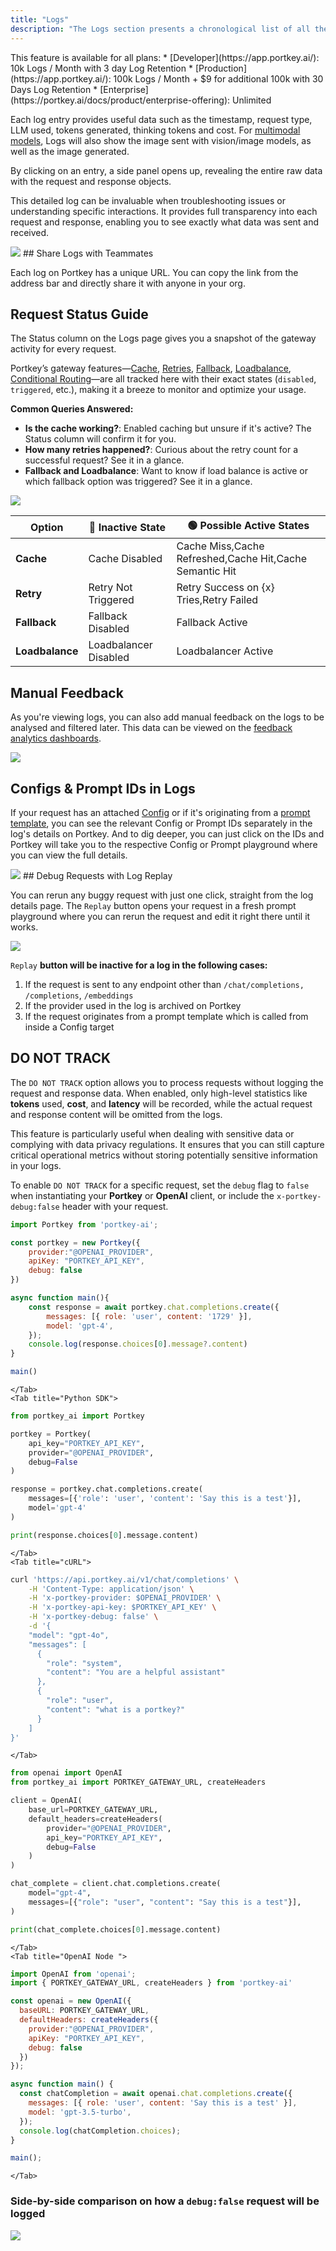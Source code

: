 ```yaml
---
title: "Logs"
description: "The Logs section presents a chronological list of all the requests processed through Portkey."
---
```


<Info>
This feature is available for all plans:
* [Developer](https://app.portkey.ai/): 10k Logs / Month with 3 day Log Retention
* [Production](https://app.portkey.ai/): 100k Logs / Month + $9 for additional 100k with 30 Days Log Retention
* [Enterprise](https://portkey.ai/docs/product/enterprise-offering): Unlimited
</Info>

Each log entry provides useful data such as the timestamp, request type, LLM used, tokens generated, thinking tokens and cost. For [multimodal models](/product/ai-gateway/multimodal-capabilities), Logs will also show the image sent with vision/image models, as well as the image generated.

By clicking on an entry, a side panel opens up, revealing the entire raw data with the request and response objects.

This detailed log can be invaluable when troubleshooting issues or understanding specific interactions. It provides full transparency into each request and response, enabling you to see exactly what data was sent and received.

<Frame>
    <img src="/images/product/product-2.avif"/>
</Frame>
## Share Logs with Teammates

Each log on Portkey has a unique URL. You can copy the link from the address bar and directly share it with anyone in your org.

## Request Status Guide

The Status column on the Logs page gives you a snapshot of the gateway activity for every request.

Portkey’s gateway features—[Cache](/product/ai-gateway/cache-simple-and-semantic), [Retries](/product/ai-gateway/automatic-retries), [Fallback](/product/ai-gateway/fallbacks), [Loadbalance](/product/ai-gateway/load-balancing), [Conditional Routing](/product/ai-gateway/conditional-routing)—are all tracked here with their exact states (`disabled`, `triggered`, etc.), making it a breeze to monitor and optimize your usage.

**Common Queries Answered:**

* **Is the cache working?**: Enabled caching but unsure if it's active? The Status column will confirm it for you.
* **How many retries happened?**: Curious about the retry count for a successful request? See it in a glance.
* **Fallback and Loadbalance**: Want to know if load balance is active or which fallback option was triggered? See it in a glance.

<Frame>
    <img src="/images/product/product-3.avif"/>
</Frame>

| Option          | 🔴 Inactive State     | 🟢 Possible Active States                               |
| --------------- | --------------------- | ------------------------------------------------------- |
| **Cache**       | Cache Disabled        | Cache Miss,Cache Refreshed,Cache Hit,Cache Semantic Hit |
| **Retry**       | Retry Not Triggered   | Retry Success on {x} Tries,Retry Failed                 |
| **Fallback**    | Fallback Disabled     | Fallback Active                                         |
| **Loadbalance** | Loadbalancer Disabled | Loadbalancer Active                                     |

## Manual Feedback

As you're viewing logs, you can also add manual feedback on the logs to be analysed and filtered later. This data can be viewed on the [feedback analytics dashboards](/product/observability/analytics#feedback).

<Frame>
    <img src="/images/product/product-7-1.avif"/>
</Frame>

## Configs & Prompt IDs in Logs

If your request has an attached [Config](/product/ai-gateway/configs) or if it's originating from a [prompt template](/product/prompt-library), you can see the relevant Config or Prompt IDs separately in the log's details on Portkey. And to dig deeper, you can just click on the IDs and Portkey will take you to the respective Config or Prompt playground where you can view the full details.

<Frame>
    <img src="/images/product/product-8-1.avif"/>
</Frame>
## Debug Requests with Log Replay

You can rerun any buggy request with just one click, straight from the log details page. The `Replay` button opens your request in a fresh prompt playground where you can rerun the request and edit it right there until it works.

<Frame>
    <img src="/images/product/product-9-1.avif"/>
</Frame>

<Info>

   `Replay` **button will be inactive for a log in the following cases:**

1. If the request is sent to any endpoint other than `/chat/completions,` `/completions`, `/embeddings`
2. If the provider used in the log is archived on Portkey
3. If the request originates from a prompt template which is called from inside a Config target
</Info>

## DO NOT TRACK

The `DO NOT TRACK` option allows you to process requests without logging the request and response data. When enabled, only high-level statistics like **tokens** used, **cost**, and **latency** will be recorded, while the actual request and response content will be omitted from the logs.

This feature is particularly useful when dealing with sensitive data or complying with data privacy regulations. It ensures that you can still capture critical operational metrics without storing potentially sensitive information in your logs.

To enable `DO NOT TRACK` for a specific request, set the `debug` flag to `false` when instantiating your **Portkey** or **OpenAI** client, or include the `x-portkey-debug:false` header with your request.

<Tabs>
    <Tab title="Node SDK">

```js
import Portkey from 'portkey-ai';

const portkey = new Portkey({
    provider:"@OPENAI_PROVIDER",
    apiKey: "PORTKEY_API_KEY",
    debug: false
})

async function main(){
    const response = await portkey.chat.completions.create({
        messages: [{ role: 'user', content: '1729' }],
        model: 'gpt-4',
    });
    console.log(response.choices[0].message?.content)
}

main()
```
    </Tab>
    <Tab title="Python SDK">
```Python
from portkey_ai import Portkey

portkey = Portkey(
    api_key="PORTKEY_API_KEY",
    provider="@OPENAI_PROVIDER",
    debug=False
)

response = portkey.chat.completions.create(
    messages=[{'role': 'user', 'content': 'Say this is a test'}],
    model='gpt-4'
)

print(response.choices[0].message.content)
```
    </Tab>
    <Tab title="cURL">
```sh
curl 'https://api.portkey.ai/v1/chat/completions' \
    -H 'Content-Type: application/json' \
    -H 'x-portkey-provider: $OPENAI_PROVIDER' \
    -H 'x-portkey-api-key: $PORTKEY_API_KEY' \
    -H 'x-portkey-debug: false' \
    -d '{
    "model": "gpt-4o",
    "messages": [
      {
        "role": "system",
        "content": "You are a helpful assistant"
      },
      {
        "role": "user",
        "content": "what is a portkey?"
      }
    ]
}'
```
    </Tab>
  <Tab title="OpenAI Python ">

```py
from openai import OpenAI
from portkey_ai import PORTKEY_GATEWAY_URL, createHeaders

client = OpenAI(
    base_url=PORTKEY_GATEWAY_URL,
    default_headers=createHeaders(
        provider="@OPENAI_PROVIDER",
        api_key="PORTKEY_API_KEY",
        debug=False
    )
)

chat_complete = client.chat.completions.create(
    model="gpt-4",
    messages=[{"role": "user", "content": "Say this is a test"}],
)

print(chat_complete.choices[0].message.content)
```
    </Tab>
    <Tab title="OpenAI Node ">

```js
import OpenAI from 'openai';
import { PORTKEY_GATEWAY_URL, createHeaders } from 'portkey-ai'

const openai = new OpenAI({
  baseURL: PORTKEY_GATEWAY_URL,
  defaultHeaders: createHeaders({
    provider:"@OPENAI_PROVIDER",
    apiKey: "PORTKEY_API_KEY",
    debug: false
  })
});

async function main() {
  const chatCompletion = await openai.chat.completions.create({
    messages: [{ role: 'user', content: 'Say this is a test' }],
    model: 'gpt-3.5-turbo',
  });
  console.log(chatCompletion.choices);
}

main();
```
    </Tab>
  </Tabs>

### Side-by-side comparison on how a `debug:false` request will be logged

<Frame>
    <img src="/images/product/product-10-1.avif"/>
</Frame>
